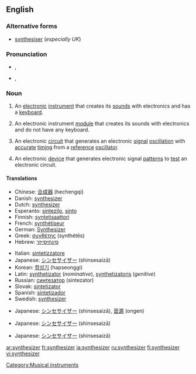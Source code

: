 {{wikipedia}}
==English==

===Alternative forms===
* [[synthesiser]] (''especially UK'')

===Pronunciation===
* {{a|UK}} {{IPA|/ˈsɪn.θəˌsaɪ.zə(ɹ)/}}, {{SAMPA|/"sIn.T@%saI.z@(r)/}}
* {{a|US}} {{IPA|/ˈsɪn.θəˌsaɪ.zɚ/}}, {{SAMPA|/"sIn.T@%saI.z@`/}}

===Noun===
{{en-noun}}

# {{music}} An [[electronic]] [[instrument]] that creates its [[sound]]s with electronics and has a [[keyboard]].
# {{music}} An electronic instrument [[module]] that creates its sounds with electronics and do not have any keyboard.
# {{electronics}} An electronic [[circuit]] that generates an electronic [[signal]] [[oscillation]] with [[accurate]] [[timing]] from a [[reference]] [[oscillator]].
# {{electronics}} An electronic [[device]] that generates electronic signal [[pattern]]s to [[test]] an electronic circuit.

====Translations====
{{trans-top|music: an electronic keyboard instrument}}
* Chinese: [[合成器]] (hechengqi)
* Danish: [[#Danish|synthesizer]]
* Dutch: [[#Dutch|synthesizer]]
* Esperanto: [[sintezilo]], [[sinto]]
* Finnish: [[syntetisaattori]]
* French: [[synthétiseur]]
* German: [[Synthesizer]]
* Greek: [[συνθέτης]] (synthétēs)
* Hebrew: [[סינתיסייזר]]
{{trans-mid}}
* Italian: [[sintetizzatore]]
* Japanese: [[シンセサイザー]] (shinsesaizā)
* Korean: [[합성기]] (hapseonggi)
* Latin: [[synthetizator]] (''nominative''), [[synthetizatoris]] (''genitive'')
* Russian: [[синтезатор]] (sintezator)
* Slovak: [[sintetizator]]
* Spanish: [[sintetizador]]
* Swedish: [[#Swedish|synthesizer]]
{{trans-bottom}}

{{trans-top|music: an electronic instrument module without a keyboard}}
* Japanese: [[シンセサイザー]] (shinsesaizā), [[音源]] (ongen)
{{trans-mid}}
{{trans-bottom}}

{{trans-top|electronics: an electronic circuit that generates an electronic signal oscillation}}
* Japanese: [[シンセサイザー]] (shinsesaizā)
{{trans-mid}}
{{trans-bottom}}

{{trans-top|electronics: an electronic device that generates electronic signal patterns}}
* Japanese: [[シンセサイザー]] (shinsesaizā)
{{trans-mid}}
{{trans-bottom}}

[[Category:Musical instruments]]

[[ar:synthesizer]]
[[fr:synthesizer]]
[[ja:synthesizer]]
[[ru:synthesizer]]
[[fi:synthesizer]]
[[vi:synthesizer]]